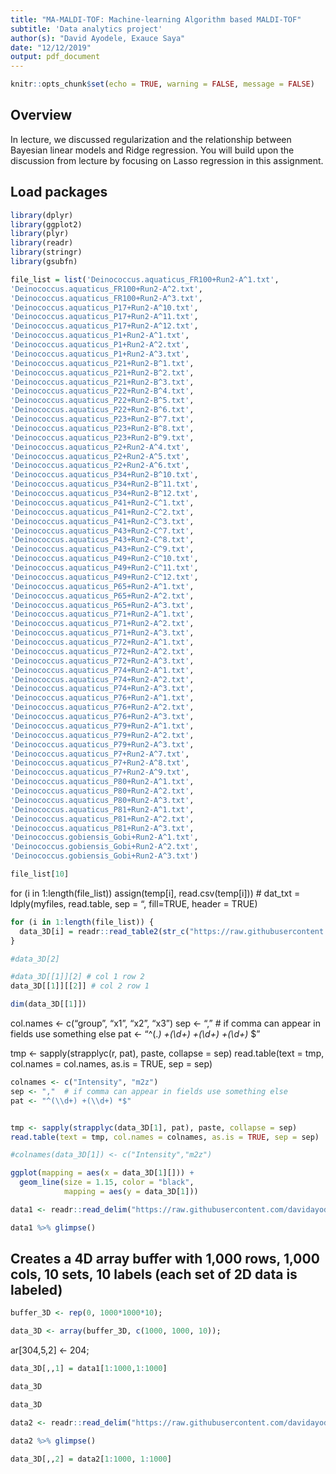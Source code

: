 ```yaml
---
title: "MA-MALDI-TOF: Machine-learning Algorithm based MALDI-TOF"
subtitle: 'Data analytics project'
author(s): "David Ayodele, Exauce Saya"
date: "12/12/2019"
output: pdf_document
---
```


```r
knitr::opts_chunk$set(echo = TRUE, warning = FALSE, message = FALSE)
```

## Overview

In lecture, we discussed regularization and the relationship between Bayesian linear models and Ridge regression. You will build upon the discussion from lecture by focusing on Lasso regression in this assignment.  

## Load packages

```r
library(dplyr)
library(ggplot2)
library(plyr)
library(readr)
library(stringr)
library(gsubfn)
```

```r
file_list = list('Deinococcus.aquaticus_FR100+Run2-A^1.txt',
'Deinococcus.aquaticus_FR100+Run2-A^2.txt',
'Deinococcus.aquaticus_FR100+Run2-A^3.txt',
'Deinococcus.aquaticus_P17+Run2-A^10.txt',
'Deinococcus.aquaticus_P17+Run2-A^11.txt',
'Deinococcus.aquaticus_P17+Run2-A^12.txt',
'Deinococcus.aquaticus_P1+Run2-A^1.txt',
'Deinococcus.aquaticus_P1+Run2-A^2.txt',
'Deinococcus.aquaticus_P1+Run2-A^3.txt',
'Deinococcus.aquaticus_P21+Run2-B^1.txt',
'Deinococcus.aquaticus_P21+Run2-B^2.txt',
'Deinococcus.aquaticus_P21+Run2-B^3.txt',
'Deinococcus.aquaticus_P22+Run2-B^4.txt',
'Deinococcus.aquaticus_P22+Run2-B^5.txt',
'Deinococcus.aquaticus_P22+Run2-B^6.txt',
'Deinococcus.aquaticus_P23+Run2-B^7.txt',
'Deinococcus.aquaticus_P23+Run2-B^8.txt',
'Deinococcus.aquaticus_P23+Run2-B^9.txt',
'Deinococcus.aquaticus_P2+Run2-A^4.txt',
'Deinococcus.aquaticus_P2+Run2-A^5.txt',
'Deinococcus.aquaticus_P2+Run2-A^6.txt',
'Deinococcus.aquaticus_P34+Run2-B^10.txt',
'Deinococcus.aquaticus_P34+Run2-B^11.txt',
'Deinococcus.aquaticus_P34+Run2-B^12.txt',
'Deinococcus.aquaticus_P41+Run2-C^1.txt',
'Deinococcus.aquaticus_P41+Run2-C^2.txt',
'Deinococcus.aquaticus_P41+Run2-C^3.txt',
'Deinococcus.aquaticus_P43+Run2-C^7.txt',
'Deinococcus.aquaticus_P43+Run2-C^8.txt',
'Deinococcus.aquaticus_P43+Run2-C^9.txt',
'Deinococcus.aquaticus_P49+Run2-C^10.txt',
'Deinococcus.aquaticus_P49+Run2-C^11.txt',
'Deinococcus.aquaticus_P49+Run2-C^12.txt',
'Deinococcus.aquaticus_P65+Run2-A^1.txt',
'Deinococcus.aquaticus_P65+Run2-A^2.txt',
'Deinococcus.aquaticus_P65+Run2-A^3.txt',
'Deinococcus.aquaticus_P71+Run2-A^1.txt',
'Deinococcus.aquaticus_P71+Run2-A^2.txt',
'Deinococcus.aquaticus_P71+Run2-A^3.txt',
'Deinococcus.aquaticus_P72+Run2-A^1.txt',
'Deinococcus.aquaticus_P72+Run2-A^2.txt',
'Deinococcus.aquaticus_P72+Run2-A^3.txt',
'Deinococcus.aquaticus_P74+Run2-A^1.txt',
'Deinococcus.aquaticus_P74+Run2-A^2.txt',
'Deinococcus.aquaticus_P74+Run2-A^3.txt',
'Deinococcus.aquaticus_P76+Run2-A^1.txt',
'Deinococcus.aquaticus_P76+Run2-A^2.txt',
'Deinococcus.aquaticus_P76+Run2-A^3.txt',
'Deinococcus.aquaticus_P79+Run2-A^1.txt',
'Deinococcus.aquaticus_P79+Run2-A^2.txt',
'Deinococcus.aquaticus_P79+Run2-A^3.txt',
'Deinococcus.aquaticus_P7+Run2-A^7.txt',
'Deinococcus.aquaticus_P7+Run2-A^8.txt',
'Deinococcus.aquaticus_P7+Run2-A^9.txt',
'Deinococcus.aquaticus_P80+Run2-A^1.txt',
'Deinococcus.aquaticus_P80+Run2-A^2.txt',
'Deinococcus.aquaticus_P80+Run2-A^3.txt',
'Deinococcus.aquaticus_P81+Run2-A^1.txt',
'Deinococcus.aquaticus_P81+Run2-A^2.txt',
'Deinococcus.aquaticus_P81+Run2-A^3.txt',
'Deinococcus.gobiensis_Gobi+Run2-A^1.txt',
'Deinococcus.gobiensis_Gobi+Run2-A^2.txt',
'Deinococcus.gobiensis_Gobi+Run2-A^3.txt')
```



```r
file_list[10]
```
for (i in 1:length(file_list)) assign(temp[i], read.csv(temp[i]))
# dat_txt = ldply(myfiles, read.table, sep = "\t", fill=TRUE, header = TRUE)
```r
for (i in 1:length(file_list)) {
  data_3D[i] = readr::read_table2(str_c("https://raw.githubusercontent.com/davidayodele/ma-maldi-tof/master/RAWSPECTRA/",file_list[i]), " ")
}

#data_3D[2]
```

```r
#data_3D[[1]][2] # col 1 row 2
data_3D[[1]][[2]] # col 2 row 1
```


```r
dim(data_3D[[1]])
```


col.names <- c("group", "x1", "x2", "x3")
sep <- ","  # if comma can appear in fields use something else
pat <- "^(.*) +(\\d+) +(\\d+) +(\\d+) *$"

tmp <- sapply(strapplyc(r, pat), paste, collapse = sep)
read.table(text = tmp, col.names = col.names, as.is = TRUE, sep = sep)
```r

colnames <- c("Intensity", "m2z")
sep <- ","  # if comma can appear in fields use something else
pat <- "^(\\d+) +(\\d+) *$"


tmp <- sapply(strapplyc(data_3D[1], pat), paste, collapse = sep)
read.table(text = tmp, col.names = colnames, as.is = TRUE, sep = sep)

#colnames(data_3D[1]) <- c("Intensity","m2z")

```

```r
ggplot(mapping = aes(x = data_3D[1][])) +
  geom_line(size = 1.15, color = "black",
            mapping = aes(y = data_3D[1]))
```


```r
data1 <- readr::read_delim("https://raw.githubusercontent.com/davidayodele/ma-maldi-tof/master/RAWSPECTRA/Deinococcus.aquaticus_FR100%2BRun2-A%5E1.txt", " ")

data1 %>% glimpse()
```

## Creates a 4D array buffer with 1,000 rows, 1,000 cols, 10 sets, 10 labels (each set of 2D data is labeled)

```r
buffer_3D <- rep(0, 1000*1000*10); 

data_3D <- array(buffer_3D, c(1000, 1000, 10)); 
```

ar[304,5,2] <- 204;
```r
data_3D[,,1] = data1[1:1000,1:1000]

data_3D
```
```r
data_3D
```






```r
data2 <- readr::read_delim("https://raw.githubusercontent.com/davidayodele/ma-maldi-tof/master/RAWSPECTRA/Deinococcus.aquaticus_FR100%2BRun2-A%5E2.txt", " ")

data2 %>% glimpse()
```


```r
data_3D[,,2] = data2[1:1000, 1:1000]
```


